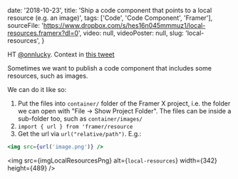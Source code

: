 

  date: '2018-10-23',
  title:
    'Ship a code component that points to a local resource (e.g. an image)',
  tags: ['Code', 'Code Component', 'Framer'],
  sourceFile:
    'https://www.dropbox.com/s/hes16n045mmmuz1/local-resources.framerx?dl=0',
  video: null,
  videoPoster: null,
  slug: 'local-resources',
}


HT [@onnlucky](https://twitter.com/onnlucky). Context in [this tweet](https://twitter.com/onnlucky/status/1047463917977579520)

Sometimes we want to publish a code component that includes some resources, such as images.

We can do it like so:

1. Put the files into `container/` folder of the Framer X project, i.e. the folder we can open with "File -> Show Project Folder". The files can be inside a sub-folder too, such as `container/images/`
2. `import { url } from 'framer/resource`
3. Get the url via `url("relative/path")`. E.g.:

```jsx
<img src={url('image.png')} />
```

<img
  src={imgLocalResourcesPng}
  alt={`local-resources`}
  width={342}
  height={489}
/>
